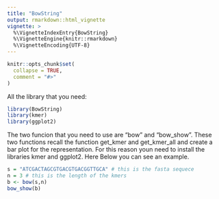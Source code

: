 ```yaml
---
title: "BowString"
output: rmarkdown::html_vignette
vignette: >
  %\VignetteIndexEntry{BowString}
  %\VignetteEngine{knitr::rmarkdown}
  %\VignetteEncoding{UTF-8}
---
```


```r
knitr::opts_chunk$set(
  collapse = TRUE,
  comment = "#>"
)
```
All the library that you need: 
```r
library(BowString)
library(kmer)
library(ggplot2)
```

The two funcion that you need to use are "bow" and "bow_show". These two functions recall the function get_kmer and get_kmer_all and create a bar plot for the representation. For this reason youn need to install the libraries kmer and ggplot2. 
Here Below you can see an example. 
```r
s = "ATCGACTAGCGTGACGTGACGGTTGCA" # this is the fasta sequece 
n = 3 # this is the length of the kmers 
b <- bow(s,n)
bow_show(b)
```
